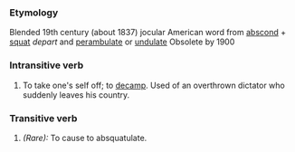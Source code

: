 ===Etymology===
Blended 19th century (about 1837) jocular American word from [[abscond]] + [[squat]] ''depart'' and [[perambulate]] or [[undulate]]  Obsolete by 1900
===Intransitive verb===
#To take one's self off; to [[decamp]]. Used of an overthrown dictator who suddenly leaves his country. 
===Transitive verb===
#''(Rare):'' To cause to absquatulate.